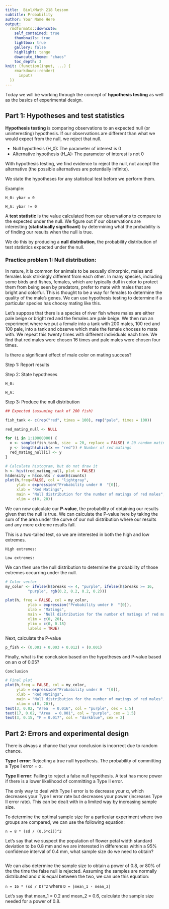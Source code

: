 ---
title:  Biol/Math 218 lesson
subtitle: Probability
author: Your Name Here
output:
  rmdformats::downcute:
    self_contained: true
    thumbnails: true
    lightbox: true
    gallery: false
    highlight: tango
    downcute_theme: "chaos"
    toc_depth: 3
knit: (function(input, ...) {
    rmarkdown::render(
      input)
  })
---

Today we will be working through the concept of **hypothesis testing** as well
as the basics of experimental design.

## Part 1: Hypotheses and test statistics

**Hypothesis testing** is comparing observations to an expected null 
(or uninteresting) hypothesis. If our observations are different 
than what we would expect from the null, we reject that null.

- Null hypothesis (H_0): The parameter of interest is 0
- Alternative hypothesis (H_A): The parameter of interest is not 0

With hypothesis testing, we find evidence to reject the null, 
not accept the alternative (the possible alternatives are potentially infinite).

We state the hypotheses for any statistical test before we perform them.

Example:

`H_0: ybar = 0`

`H_A: ybar != 0`


A **test statistic** is the value calculated from our observations to 
compare to the expected under the null. We figure out if our observations
are interesting (**statistically significant**) by determining what the 
probability is of finding our results when the null is true. 

We do this by producing a **null distribution**, the probability distribution 
of test statistics expected under the null.

### Practice problem 1: Null distribution:

In nature, it is common for animals to be sexually dimorphic, males and females
look strikingly different from each other. In many species, including some birds
and fishes, females, which are typically dull in color to protect them from being
seen by predators, prefer to mate with males that are bright and colorful. This
is thought to be a way for females to determine the quality of the male's genes. 
We can use hypothesis testing to determine if a particular species has choosy
mating like this. 

Let's suppose that there is a species of river fish where males are either pale
beige or bright red and the females are pale beige. We then run an experiment where
we put a female into a tank with 200 males, 100 red and 100 pale, into a tank and observe which
male the female chooses to mate with. We repeat this twenty times with different
individuals each time. We find that red males were chosen 16 times and pale males
were chosen four times.

Is there a significant effect of male color on mating success? 

Step 1: Report results

Step 2: State hypotheses

`H_0:`

`H_A:`

Step 3: Produce the null distribution

```{r null_distribution}

## Expected (assuming tank of 200 fish)

fish_tank <- c(rep("red", times = 100), rep("pale", times = 100))

red_mating_null <- NULL

for (i in 1:10000000) {
  x <- sample(fish_tank, size  = 20, replace = FALSE) # 20 random matings
  y <- length(which(x == "red")) # Number of red matings
  red_mating_null[i] <- y
}

# Calculate histogram, but do not draw it
h <- hist(red_mating_null, plot = FALSE)
h$density = h$counts / sum(h$counts)
plot(h,freq=FALSE, col = "lightgray", 
     ylab = expression("Probability under H  "[0]),
     xlab = "Red Matings",
     main = "Null distribution for the number of matings of red males",
     xlim = c(0, 20))
```

We can now calculate our **P-value**, the probability of obtaining our results 
given that the null is true. We can calculate the P-value here by taking the sum
of the area under the curve of our null distribution where our results and any 
more extreme results fall.

This is a two-tailed test, so we are interested in both the high and low extremes.

`High extremes: `

`Low extremes: `

We can then use the null distribution to determine the probability of those extremes
occurring under the null.

```{r p_values}
# Color vector
my_color <- ifelse(h$breaks <= 4, "purple", ifelse(h$breaks >= 16,
          "purple", rgb(0.2, 0.2, 0.2, 0.2)))

plot(h, freq = FALSE, col = my_color,
          ylab = expression("Probability under H  "[0]),
          xlab = "Matings",
          main = "Null distribution for the number of matings of red males",
          xlim = c(0, 20),
          ylim = c(0, 0.18)
          labels = TRUE)
```

Next, calculate the P-value

```{r p_value}
p_fish <- (0.001 + 0.003 + 0.012) + (0.001)
```


Finally, what is the conclusion based on the hypotheses and P-value based on an
α of 0.05?

`Conclusion`

```{r final_plot}
# Final plot
plot(h,freq = FALSE, col = my_color,
     ylab = expression("Probability under H  "[0]),
     xlab = "Red Matings",
     main = "Null distribution for the number of matings of red males",
     xlim = c(0, 20)),
text(3, 0.02, "Area  = 0.016", col = "purple", cex = 1.5)
text(17, 0.02, "Area  = 0.001", col = "purple", cex = 1.5)
text(3, 0.15, "P = 0.017", col = "darkblue", cex = 2)
```

## Part 2: Errors and experimental design

There is always a chance that your conclusion is incorrect due to random chance.

**Type I error**: Rejecting a true null hypothesis. The probability of 
committing a Type I error = α. 

**Type II error**: Failing to reject a false null hypothesis. 
A test has more power if there is a lower likelihood of committing 
a Type II error.

The only way to deal with Type I error is to decrease your α, which decreases
your Type I error rate but decreases your power (increases Type II error rate). 
This can be dealt with in a limited way by increasing sample size.

To determine the optimal sample size for a particular experiment where two groups
are compared, we can use the following equation:

`n = 8 * (sd / (0.5*ci))^2`

Let's say that we suspect the population of flower petal width standard deviation
to be 0.8 mm and we are interested in differences within a 95% confidence 
interval of 0.4 mm, what sample size do we need to obtain?

```{r sample_size}
```

We can also determine the sample size to obtain a power of 0.8, or 80% of the 
the time the false null is rejected. Assuming the samples are normally 
distributed and σ is equal between the two, we can use this equation:

`n = 16 * (sd / D)^2` where `D = |mean_1 - mean_2|`

Let's say that mean_1 = 0.2 and mean_2 = 0.6, calculate the sample size needed
for a power of 0.8.

```{r power}
```